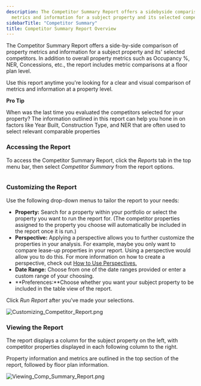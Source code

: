 ```yaml
---
description: The Competitor Summary Report offers a sidebyside comparison of property
  metrics and information for a subject property and its selected competitors In addit...
sidebarTitle: "Competitor Summary"
title: Competitor Summary Report Overview
---
```


The Competitor Summary Report offers a side-by-side comparison of property metrics and information for a subject property and its' selected competitors. In addition to overall property metrics such as Occupancy %, NER, Concessions, etc., the report includes metric comparisons at a floor plan level. 


Use this report anytime you're looking for a clear and visual comparison of metrics and information at a property level. 



**Pro Tip**


When was the last time you evaluated the competitors selected for your property? The information outlined in this report can help you hone in on factors like Year Built, Construction Type, and NER that are often used to select relevant comparable properties
### Accessing the Report


To access the Competitor Summary Report, click the *Reports* tab in the top menu bar, then select *Competitor Summary* from the report options. 


<Frame caption="Overview of customizable report options for property and research data.">
  <img src="/images/radix/f387ba8a59f910c38b77fa8364e803d4084856c2.png" alt="" />
</Frame>


### Customizing the Report


Use the following drop-down menus to tailor the report to your needs:


* **Property:** Search for a property within your portfolio or select the property you want to run the report for. (The competitor properties assigned to the property you choose will automatically be included in the report once it is run.)
* **Perspective:** Applying a perspective allows you to further customize the properties in your analysis. For example, maybe you only want to compare lease-up properties in your report. Using a perspective would allow you to do this. For more information on how to create a perspective, check out [How to Use Perspectives.](../evaluating-your-portfolio-s-performance/how-to-use-perspectives.mdx)
* **Date Range:** Choose from one of the date ranges provided or enter a custom range of your choosing.
* **Preferences:**Choose whether you want your subject property to be included in the table view of the report.


Click *Run Report* after you've made your selections. 


<Frame caption="Competitor Summary report interface with property, perspective, and date range options.">
  <img src="/images/radix/2416f60c63c05e5aab610171162e64d30e85ca21.png" alt="Customizing_Competitor_Report.png" />
</Frame>


### Viewing the Report


The report displays a column for the subject property on the left, with competitor properties displayed in each following column to the right. 


Property information and metrics are outlined in the top section of the report, followed by floor plan information. 


<Frame caption="Competitor summary table comparing various apartment properties and their metrics.">
  <img src="/images/radix/c2b7b20cedc4a22c69b56fda3d6ce8ec33153283.png" alt="Viewing_Comp_Summary_Report.png" />
</Frame>